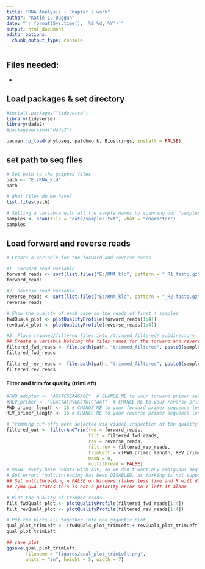 ```yaml
---
title: "RNA Analysis - Chapter 2 work"
author: "Katie L. Duggan"
date: "`r format(Sys.time(), '%B %d, %Y')`"
output: html_document
editor_options: 
  chunk_output_type: console
---
```

## Files needed:

- 

## Load packages & set directory
```r
#install.packages("tidyverse")
library(tidyverse)
library(dada2)
#packageVersion("dada2")

pacman::p_load(phyloseq, patchwork, Biostrings, install = FALSE)
```

## set path to seq files
```r
# Set path to the gzipped files
path <- "E:/RNA_kld"
path

# What files do we have?
list.files(path)

# Setting a variable with all the sample names by scanning our "samples.txt" file
samples <- scan(file = "data/samples.txt", what = "character")
samples
```

## Load forward and reverse reads
```r
# Create a variable for the forward and reverse reads

#1. Forward read variable
forward_reads <- sort(list.files("E:/RNA_kld", pattern = "_R1.fastq.gz", full.names = TRUE))
forward_reads

#2. Reverse read variable
reverse_reads <- sort(list.files("E:/RNA_kld", pattern = "_R2.fastq.gz", full.names = TRUE))
reverse_reads

# Show the quality of each base on the reads of first 4 samples
fwdQual4_plot <- plotQualityProfile(forward_reads[1:4])
revQual4_plot <- plotQualityProfile(reverse_reads[1:4])

#3. Place trimmed/filtered files into /trimmed_filtered/ subdirectory
## Create a variable holding the files names for the forward and reverse reads
filtered_fwd_reads <- file.path(path, "trimmed_filtered", paste0(samples, "_R1_trimmed_filtered.fastq"))
filtered_fwd_reads

filtered_rev_reads <- file.path(path, "trimmed_filtered", paste0(samples, "_R2_trimmed_filtered.fastq.gz"))
filtered_rev_reads
```

#### Filter and trim for quality (trimLeft)
```r
#FWD_adapter <- "AGATCGGAAGAGC"  # CHANGE ME to your forward primer sequence
#REV_primer <- "GGACTACHVGGGTWTCTAAT"  # CHANGE ME to your reverse primer sequence
FWD_primer_length <- 15 # CHANGE ME to your forward primer sequence length
REV_primer_length <- 15 # CHANGE ME to your reverse primer sequence length

# Trimming cut-offs were selected via visual inspection of the quality plots
filtered_out <- filterAndTrim(fwd = forward_reads, 
                              filt = filtered_fwd_reads, 
                              rev = reverse_reads, 
                              filt.rev = filtered_rev_reads,
                              trimLeft = c(FWD_primer_length, REV_primer_length), 
                              maxN = 0,
                              multithread = FALSE)
# maxN: every base counts with ASV, so we don't want any ambiguous sequences
# Got error: "multithreading has been DISABLED, as forking is not supported on .Platform$OS.type 'windows'"
## Set multithreading = FALSE on Windows (takes less time and R will disable it anyway)
## Zymo Q&A states this is not a priority error so I left it alone

# Plot the quality of trimmed reads
filt_fwdQual4_plot <- plotQualityProfile(filtered_fwd_reads[1:4])
filt_revQual4_plot <- plotQualityProfile(filtered_rev_reads[1:4])

# Put the plots all together into one gigantic plot
qual_plot_trimLeft <- (fwdQual4_plot_trimLeft + revQual4_plot_trimLeft) / (filt_fwdQual4_plot_trimLeft + filt_revQual4_plot_trimLeft)
qual_plot_trimLeft

## save plot
ggsave(qual_plot_trimLeft,
       filename = "figures/qual_plot_trimLeft.png",
       units = "in", height = 5, width = 7)
```

